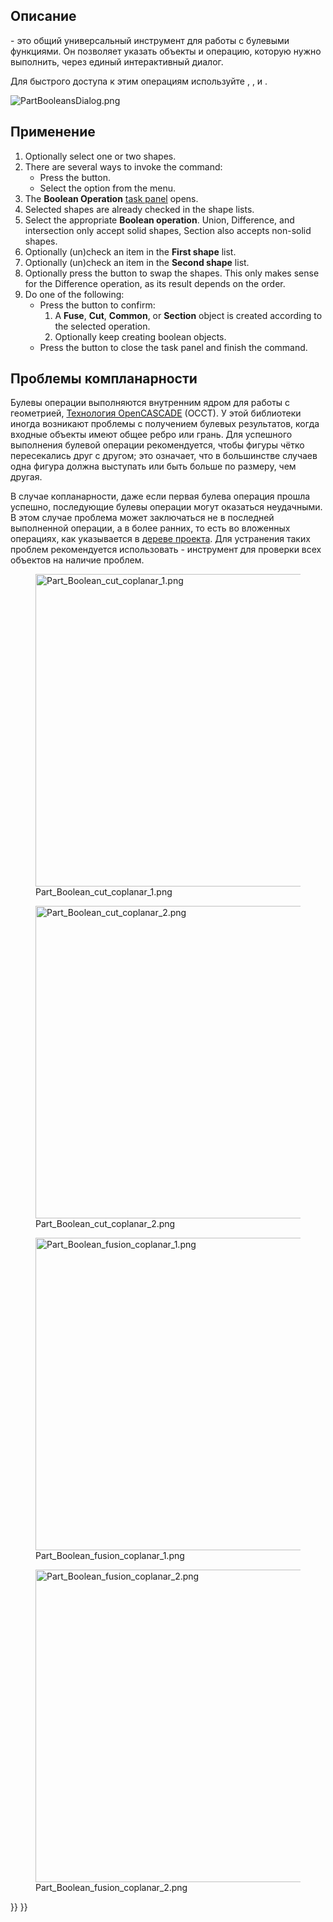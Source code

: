 <languages/>

{{Docnav/ru
|[[Part_CompoundFilter/ru|Фильтр соединений]]
|[[Part_Cut/ru|Обрезать]]
|[[Part_Workbench/ru|Верстак Part]]
|IconL=Part_CompoundFilter.svg
|IconR=Part_Cut.svg
|IconC=Workbench_Part.svg
}}

{{GuiCommand/ru
|Name=Булевы операции
|Name/ru=Part Boolean
|MenuLocation=Деталь → Булевы операции → Булевы операции...
|Workbenches=[[Part_Workbench/ru|Деталь]]
|SeeAlso=[[Part_Cut|Обрезать]], [[Part_Fuse|Объединить]], [[Part_Common|Пересечь]], [[Part_Section|Разделить]]
}}

<span id="Description"></span>
== Описание ==

<div class="mw-translate-fuzzy">
{{Button|[[File:Part_Boolean.svg|16px]] [[Part_Boolean|Булевы операции]]}}  - это общий универсальный инструмент для работы с булевыми функциями. Он позволяет указать объекты и операцию, которую нужно выполнить, через единый интерактивный диалог.
</div>

<div class="mw-translate-fuzzy">
Для быстрого доступа к этим операциям используйте {{Button|[[File:Part_Cut.svg|16px]] [[Part_Cut|Обрезать]]}}, {{Button|[[File:Part_Fuse.svg|16px]] [[Part_Fuse|Объединить]]}}, {{Button|[[File:Part_Common.svg|16px]] [[Part_Common|Пересечь]]}} и {{Button|[[File:Part_Section.svg|16px]] [[Part_Section|Разделить]]}}.
</div>

[[File:PartBooleansDialog.png]]
{{Caption|The Boolean Operation task panel}}

<span id="Usage"></span>
== Применение ==

# Optionally select one or two shapes.
# There are several ways to invoke the command:
#* Press the {{Button|[[Image:Part_Boolean.svg|16px|link=]] [[Part_Boolean|Boolean...]]}} button.
#* Select the {{MenuCommand|Part → Boolean → [[Image:Part_Boolean.svg|16px]] Boolean...}} option from the menu.
# The '''Boolean Operation''' [[Task_panel|task panel]] opens.
# Selected shapes are already checked in the shape lists.
# Select the appropriate '''Boolean operation'''. Union, Difference, and intersection only accept solid shapes, Section also accepts non-solid shapes.
# Optionally (un)check an item in the '''First shape''' list.
# Optionally (un)check an item in the '''Second shape''' list.
# Optionally press the {{Button|Swap selection}} button to swap the shapes. This only makes sense for the Difference operation, as its result depends on the order.
# Do one of the following:
#* Press the {{Button|Apply}} button to confirm:
#*# A '''Fuse''', '''Cut''', '''Common''', or '''Section''' object is created according to the selected operation.
#*# Optionally keep creating boolean objects.
#* Press the {{Button|Close}} button to close the task panel and finish the command.

<span id="Coplanar_problems"></span>
== Проблемы компланарности ==

Булевы операции выполняются внутренним ядром для работы с геометрией, [[OpenCASCADE/ru|Технология OpenCASCADE]] (OCCT). У этой библиотеки иногда возникают проблемы с получением булевых результатов, когда входные объекты имеют общее ребро или грань. Для успешного выполнения булевой операции рекомендуется, чтобы фигуры чётко пересекались друг с другом; это означает, что в большинстве случаев одна фигура должна выступать или быть больше по размеру, чем другая.

В случае копланарности, даже если первая булева операция прошла успешно, последующие булевы операции могут оказаться неудачными. В этом случае проблема может заключаться не в последней выполненной операции, а в более ранних, то есть во вложенных операциях, как указывается в [[Tree_view/ru|дереве проекта]]. Для устранения таких проблем рекомендуется использовать {{Button|[[File:Part_CheckGeometry.svg|16px]] [[Part_CheckGeometry|Проверку Геометрии]]}} - инструмент для проверки всех объектов на наличие проблем.

[[File:Part_Boolean_cut_coplanar_1.png|500px]]

[[File:Part_Boolean_cut_coplanar_2.png|500px]]

{{Caption|Слева: фигуры, имеющие общие грани, булево вырезание может дать неверный результат. Справа: фигуры, которые явно пересекаются друг с другом, булево вырезание будет успешным в большинстве случаев.}}

[[File:Part_Boolean_fusion_coplanar_1.png|500px]]

[[File:Part_Boolean_fusion_coplanar_2.png|500px]]

{{Caption|Слева: фигуры, имеющие общие грани, булево объединение может дать неверный результат. Справа: фигуры, которые явно пересекаются друг с другом, булево объединение будет успешным в большинстве случаев.}}


{{Docnav/ru
|[[Part_CompoundFilter/ru|Фильтр компонентов группы]]
|[[Part_Cut/ru|Обрезать]]
|[[Part_Workbench/ru|Деталь]]
|IconL=Part_CompoundFilter.svg
|IconR=Part_Cut.svg
|IconC=Workbench_Part.svg
}}

{{Part_Tools_navi{{#translation:}}}}
{{Userdocnavi{{#translation:}}}}